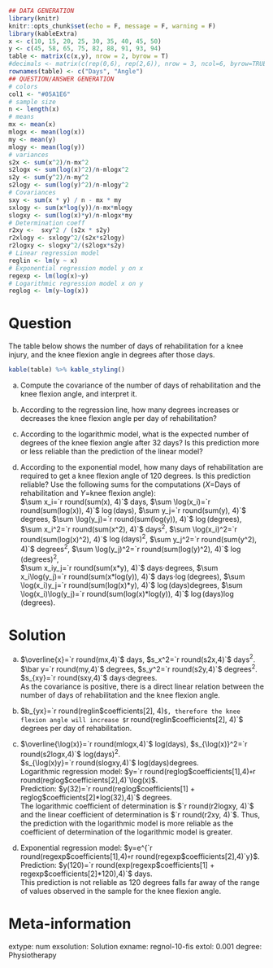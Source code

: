 
```r
## DATA GENERATION
library(knitr)
knitr::opts_chunk$set(echo = F, message = F, warning = F)
library(kableExtra)
x <- c(10, 15, 20, 25, 30, 35, 40, 45, 50)
y <- c(45, 58, 65, 75, 82, 88, 91, 93, 94)
table <- matrix(c(x,y), nrow = 2, byrow = T)
#decimals <- matrix(c(rep(0,6), rep(2,6)), nrow = 3, ncol=6, byrow=TRUE)
rownames(table) <- c("Days", "Angle")
## QUESTION/ANSWER GENERATION
# colors  
col1 <- "#05A1E6"
# sample size
n <- length(x)
# means
mx <- mean(x)
mlogx <- mean(log(x))
my <- mean(y)
mlogy <- mean(log(y))
# variances
s2x <- sum(x^2)/n-mx^2
s2logx <- sum(log(x)^2)/n-mlogx^2
s2y <- sum(y^2)/n-my^2
s2logy <- sum(log(y)^2)/n-mlogy^2
# Covariances
sxy <- sum(x * y) / n - mx * my
sxlogy <- sum(x*log(y))/n-mx*mlogy
slogxy <- sum(log(x)*y)/n-mlogx*my
# Determination coeff
r2xy <-  sxy^2 / (s2x * s2y)
r2xlogy <- sxlogy^2/(s2x*s2logy)
r2logxy <- slogxy^2/(s2logx*s2y)
# Linear regression model
reglin <- lm(y ~ x)
# Exponential regression model y on x
regexp <- lm(log(x)~y)
# Logarithmic regression model x on y
reglog <- lm(y~log(x))
```

Question
========
The table below shows the number of days of rehabilitation for a knee injury, and the knee flexion angle in degrees after those days. 
```r
kable(table) %>% kable_styling()
```


a. Compute the covariance of the number of days of rehabilitation and the knee flexion angle, and interpret it.

a. According to the regression line, how many degrees increases or decreases the knee flexion angle per day of rehabilitation?

a. According to the logarithmic model, what is the expected number of degrees of the knee flexion angle after 32 days? Is this prediction more or less reliable than the prediction of the linear model?

a. According to the exponential model, how many days of rehabilitation are required to get a knee flexion angle of 120 degrees. Is this prediction reliable?
Use the following sums for the computations ($X$=Days of rehabilitation and $Y$=knee flexion angle):  
$\sum x_i=`r round(sum(x), 4)`$ days, $\sum \log(x_i)=`r round(sum(log(x)), 4)`$ $\log(\mbox{days})$, $\sum y_j=`r round(sum(y), 4)`$ degrees, $\sum \log(y_j)=`r round(sum(log(y)), 4)`$ $\log(\mbox{degrees})$,  
$\sum x_i^2=`r round(sum(x^2), 4)`$ days$^2$, $\sum \log(x_i)^2=`r round(sum(log(x)^2), 4)`$ $\log(\mbox{days})^2$, $\sum y_j^2=`r round(sum(y^2), 4)`$ degrees$^2$, $\sum \log(y_j)^2=`r round(sum(log(y)^2), 4)`$ $\log(\mbox{degrees})^2$,  
$\sum x_iy_j=`r round(sum(x*y), 4)`$ days$\cdot$degrees, $\sum x_i\log(y_j)=`r round(sum(x*log(y)), 4)`$ days$\cdot\log(\mbox{degrees})$, $\sum \log(x_i)y_j=`r round(sum(log(x)*y), 4)`$ $\log(\mbox{days})$degrees, $\sum \log(x_i)\log(y_j)=`r round(sum(log(x)*log(y)), 4)`$ $\log(\mbox{days})\log(\mbox{degrees})$.

Solution
========

a. $\overline{x}=`r round(mx,4)`$ days, $s_x^2=`r round(s2x,4)`$ days$^2$.  
$\bar y=`r round(my,4)`$ degrees, $s_y^2=`r round(s2y,4)`$ degrees$^2$.  
$s_{xy}=`r round(sxy,4)`$ days$\cdot$degrees.  
As the covariance is positive, there is a direct linear relation between the number of days of rehabilitation and the knee flexion angle.

a. $b_{yx}=`r round(reglin$coefficients[2], 4)`$, therefore the knee flexion angle will increase $`r round(reglin$coefficients[2], 4)`$ degrees per day of rehabilitation.

a. $\overline{\log(x)}=`r round(mlogx,4)`$ log(days), $s_{\log(x)}^2=`r round(s2logx,4)`$ log(days)$^2$.  
$s_{\log(x)y}=`r round(slogxy,4)`$ log(days)degrees.  
Logarithmic regression model: $y=`r round(reglog$coefficients[1],4)`+`r round(reglog$coefficients[2],4)`\log(x)$.  
Prediction: $y(32)=`r round(reglog$coefficients[1] + reglog$coefficients[2]*log(32),4)`$ degrees.  
The logarithmic coefficient of determination is $`r round(r2logxy, 4)`$ and the linear coefficient of determination is $`r round(r2xy, 4)`$. Thus, the prediction with the logarithmic model is more reliable as the coefficient of determination of the logarithmic model is greater. 

a. Exponential regression model: $y=e^{`r round(regexp$coefficients[1],4)`+`r round(regexp$coefficients[2],4)`y}$.  
Prediction: $y(120)=`r round(exp(regexp$coefficients[1] + regexp$coefficients[2]*120),4)`$ days.  
This prediction is not reliable as 120 degrees falls far away of the range of values observed in the sample for the knee flexion angle.

Meta-information 
================
extype: num
exsolution: Solution
exname: regnol-10-fis
extol: 0.001
degree: Physiotherapy
 
